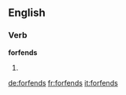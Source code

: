 ==English==

===Verb===
'''forfends'''

# {{en-third-person singular of|forfend}}

[[de:forfends]]
[[fr:forfends]]
[[it:forfends]]